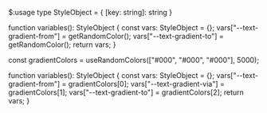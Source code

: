 $:usage
type StyleObject = { [key: string]: string }

function variables(): StyleObject {
  const vars: StyleObject = {};
  vars["--text-gradient-from"] = getRandomColor();
  vars["--text-gradient-to"] = getRandomColor();
  return vars;
}

const gradientColors = useRandomColors(["#000", "#000", "#000"], 5000);

function variables(): StyleObject {
  const vars: StyleObject = {};
  vars["--text-gradient-from"] = gradientColors[0];
  vars["--text-gradient-via"] = gradientColors[1];
  vars["--text-gradient-to"] = gradientColors[2];
  return vars;
}